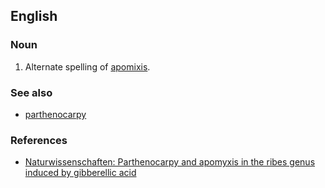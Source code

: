 ==English==

===Noun===
{{en-noun|-}}

# {{botany}} Alternate spelling of [[apomixis]].

===See also===
* [[parthenocarpy]]

===References===
* [http://www.springerlink.com/index/U814P48377U63V25.pdf Naturwissenschaften: Parthenocarpy and apomyxis in the ribes genus induced by gibberellic acid]